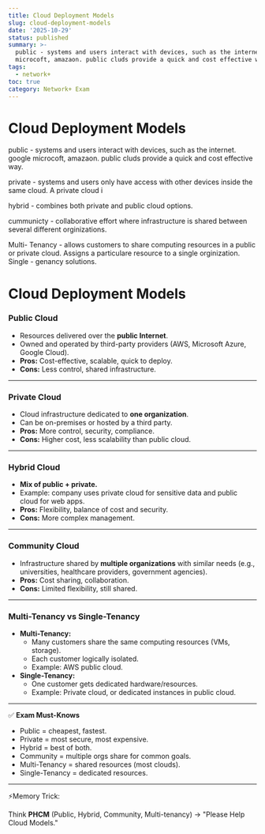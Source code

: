 ```yaml
---
title: Cloud Deployment Models
slug: cloud-deployment-models
date: '2025-10-29'
status: published
summary: >-
  public - systems and users interact with devices, such as the internet. google
  microcoft, amazaon. public cluds provide a quick and cost effective way.
tags:
  - network+
toc: true
category: Network+ Exam
---
```


# Cloud Deployment Models

public - systems and users interact with devices, such as the internet. google microcoft, amazaon. public cluds provide a quick and cost effective way. 

private - systems and users only have access with other devices inside the same cloud. A private cloud i

hybrid - combines both private and public cloud options. 

cummunicty - collaborative effort where infrastructure is shared between several different orginizations. 

Multi- Tenancy - allows customers to share computing resources in a public or private cloud. Assigns a particulare resource to a single orginization. Single - genancy solutions. 

# Cloud Deployment Models

### Public Cloud

- Resources delivered over the **public Internet**.
- Owned and operated by third-party providers (AWS, Microsoft Azure, Google Cloud).
- **Pros:** Cost-effective, scalable, quick to deploy.
- **Cons:** Less control, shared infrastructure.

---

### Private Cloud

- Cloud infrastructure dedicated to **one organization**.
- Can be on-premises or hosted by a third party.
- **Pros:** More control, security, compliance.
- **Cons:** Higher cost, less scalability than public cloud.

---

### Hybrid Cloud

- **Mix of public + private.**
- Example: company uses private cloud for sensitive data and public cloud for web apps.
- **Pros:** Flexibility, balance of cost and security.
- **Cons:** More complex management.

---

### Community Cloud

- Infrastructure shared by **multiple organizations** with similar needs (e.g., universities, healthcare providers, government agencies).
- **Pros:** Cost sharing, collaboration.
- **Cons:** Limited flexibility, still shared.

---

### Multi-Tenancy vs Single-Tenancy

- **Multi-Tenancy:**
    - Many customers share the same computing resources (VMs, storage).
    - Each customer logically isolated.
    - Example: AWS public cloud.
- **Single-Tenancy:**
    - One customer gets dedicated hardware/resources.
    - Example: Private cloud, or dedicated instances in public cloud.

---

✅ **Exam Must-Knows**

- Public = cheapest, fastest.
- Private = most secure, most expensive.
- Hybrid = best of both.
- Community = multiple orgs share for common goals.
- Multi-Tenancy = shared resources (most clouds).
- Single-Tenancy = dedicated resources.

---

⚡Memory Trick:

Think **PHCM** (Public, Hybrid, Community, Multi-tenancy) → "Please Help Cloud Models."
